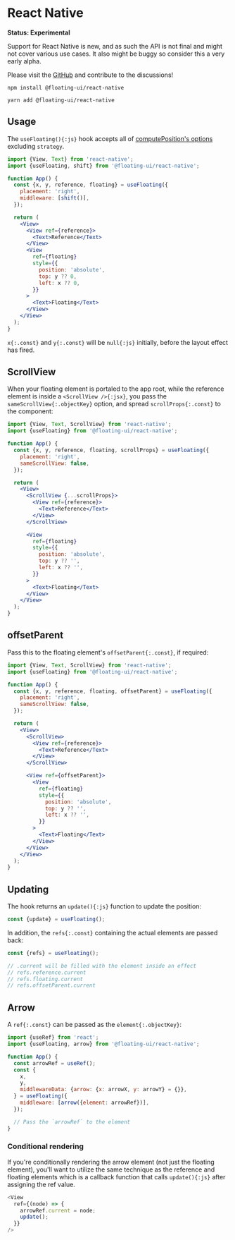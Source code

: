 
# React Native

**Status: Experimental**

Support for React Native is new, and as such the API is not final
and might not cover various use cases. It also might be buggy so
consider this a very early alpha.

Please visit the
[GitHub](https://github.com/floating-ui/floating-ui/) and
contribute to the discussions!

```shell
npm install @floating-ui/react-native
```

```shell
yarn add @floating-ui/react-native
```

## Usage

The `useFloating(){:js}` hook accepts all of
[computePosition's options](/docs/computePosition#options)
excluding `strategy`.

```jsx
import {View, Text} from 'react-native';
import {useFloating, shift} from '@floating-ui/react-native';

function App() {
  const {x, y, reference, floating} = useFloating({
    placement: 'right',
    middleware: [shift()],
  });

  return (
    <View>
      <View ref={reference}>
        <Text>Reference</Text>
      </View>
      <View
        ref={floating}
        style={{
          position: 'absolute',
          top: y ?? 0,
          left: x ?? 0,
        }}
      >
        <Text>Floating</Text>
      </View>
    </View>
  );
}
```

`x{:.const}` and `y{:.const}` will be `null{:js}` initially,
before the layout effect has fired.

## ScrollView

When your floating element is portaled to the app root, while the
reference element is inside a `<ScrollView />{:jsx}`, you pass
the `sameScrollView{:.objectKey}` option, and spread
`scrollProps{:.const}` to the component:

```jsx /scrollProps/ {7}
import {View, Text, ScrollView} from 'react-native';
import {useFloating} from '@floating-ui/react-native';

function App() {
  const {x, y, reference, floating, scrollProps} = useFloating({
    placement: 'right',
    sameScrollView: false,
  });

  return (
    <View>
      <ScrollView {...scrollProps}>
        <View ref={reference}>
          <Text>Reference</Text>
        </View>
      </ScrollView>

      <View
        ref={floating}
        style={{
          position: 'absolute',
          top: y ?? '',
          left: x ?? '',
        }}
      >
        <Text>Floating</Text>
      </View>
    </View>
  );
}
```

## offsetParent

Pass this to the floating element's `offsetParent{:.const}`, if
required:

```jsx /offsetParent/
import {View, Text, ScrollView} from 'react-native';
import {useFloating} from '@floating-ui/react-native';

function App() {
  const {x, y, reference, floating, offsetParent} = useFloating({
    placement: 'right',
    sameScrollView: false,
  });

  return (
    <View>
      <ScrollView>
        <View ref={reference}>
          <Text>Reference</Text>
        </View>
      </ScrollView>

      <View ref={offsetParent}>
        <View
          ref={floating}
          style={{
            position: 'absolute',
            top: y ?? '',
            left: x ?? '',
          }}
        >
          <Text>Floating</Text>
        </View>
      </View>
    </View>
  );
}
```

## Updating

The hook returns an `update(){:js}` function to update the
position:

```js
const {update} = useFloating();
```

In addition, the `refs{:.const}` containing the actual elements
are passed back:

```js
const {refs} = useFloating();

// .current will be filled with the element inside an effect
// refs.reference.current
// refs.floating.current
// refs.offsetParent.current
```

## Arrow

A `ref{:.const}` can be passed as the `element{:.objectKey}`:

```jsx /arrowRef/ {11}
import {useRef} from 'react';
import {useFloating, arrow} from '@floating-ui/react-native';

function App() {
  const arrowRef = useRef();
  const {
    x,
    y,
    middlewareData: {arrow: {x: arrowX, y: arrowY} = {}},
  } = useFloating({
    middleware: [arrow({element: arrowRef})],
  });

  // Pass the `arrowRef` to the element
}
```

### Conditional rendering

If you're conditionally rendering the arrow element (not just the
floating element), you'll want to utilize the same technique as
the reference and floating elements which is a callback function
that calls `update(){:js}` after assigning the ref value.

```js
<View
  ref={(node) => {
    arrowRef.current = node;
    update();
  }}
/>
```
